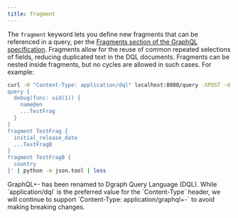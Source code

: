 ```yaml
---
title: fragment
---
```


The `fragment` keyword lets you define new fragments that can be referenced in a
query, per the
[Fragments section of the GraphQL specification](http://spec.graphql.org/June2018/#sec-Language.Fragments).
Fragments allow for the reuse of common repeated selections of fields, reducing
duplicated text in the DQL documents. Fragments can be nested inside fragments,
but no cycles are allowed in such cases. For example:

```sh
curl -H "Content-Type: application/dql" localhost:8080/query -XPOST -d $'
query {
  debug(func: uid(1)) {
    name@en
    ...TestFrag
  }
}
fragment TestFrag {
  initial_release_date
  ...TestFragB
}
fragment TestFragB {
  country
}' | python -m json.tool | less
```

<Note>
  GraphQL+- has been renamed to Dgraph Query Language (DQL). While
  `application/dql` is the preferred value for the `Content-Type` header, we
  will continue to support `Content-Type: application/graphql+-` to avoid making
  breaking changes.
</Note>
